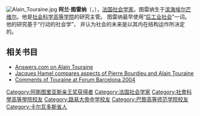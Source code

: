 {{BLP unsourced|time=2019-07-11}}
[[File:Alain_Touraine.jpg|thumb]]
'''阿兰·图雷纳'''（{{lang-fr|'''Alain Touraine'''}}，{{bd|1925年|8月3日}}），[[法国|法国]][[社会学家|社会学家]]。图雷纳生于[[滨海埃尔芒维尔|滨海埃尔芒维尔]]。他是[[社会科学高等学院|社会科学高等学院]]的研究主管。 图雷纳最早使用“[[后工业社会|后工业社会]]”一词。他的研究基于“行动的社会学”， 并认为社会的未来是以其内在结构运作所决定的。

==相关书目==
* [http://www.answers.com/topic/alain-touraine Answers.com on Alain Touraine ]
* [https://web.archive.org/web/20070928104050/http://www.cjsonline.ca/articles/Hamel.html Jacques Hamel compares aspects of Pierre Bourdieu and Alain Touraine]
* [https://web.archive.org/web/20070319074611/http://www.barcelona2004.org/eng/actualidad/noticias/html/f043167.htm Comments of Touraine at Forum Barcelona 2004]

{{阿斯图里亚斯亲王奖获得者|communications-humanities}}
{{Authority control}}
{{DEFAULTSORT:Touraine}}
[[Category:阿斯图里亚斯亲王奖获得者|Category:阿斯图里亚斯亲王奖获得者]]
[[Category:法国社会学家|Category:法国社会学家]]
[[Category:社會科學高等學院校友|Category:社會科學高等學院校友]]
[[Category:路易大帝中学校友|Category:路易大帝中学校友]]
[[Category:巴黎高等师范学院校友|Category:巴黎高等师范学院校友]]
[[Category:卡尔瓦多斯省人|Category:卡尔瓦多斯省人]]
{{France-bio-stub}}